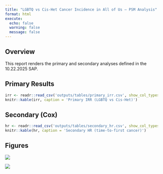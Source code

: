 ---
title: "LGBTQ vs Cis-Het Cancer Incidence in All of Us — PSM Analysis"
format: html
execute:
  echo: false
  warning: false
  message: false
---

## Overview
This report renders the primary and secondary analyses defined in the 10.22.2025 SAP.

## Primary Results
```{r}
irr <- readr::read_csv('outputs/tables/primary_irr.csv', show_col_types = FALSE)
knitr::kable(irr, caption = 'Primary IRR (LGBTQ vs Cis-Het)')
```

## Secondary (Cox)
```{r}
hr <- readr::read_csv('outputs/tables/secondary_hr.csv', show_col_types = FALSE)
knitr::kable(hr, caption = 'Secondary HR (time-to-first cancer)')
```

## Figures
![](../outputs/figures/crude_incidence.png)

![](../outputs/figures/love_plot.png)
